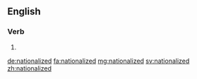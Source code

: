 ==English==

===Verb===
{{head|en}}

# {{en-past of|nationalize}}

[[de:nationalized]]
[[fa:nationalized]]
[[mg:nationalized]]
[[sv:nationalized]]
[[zh:nationalized]]